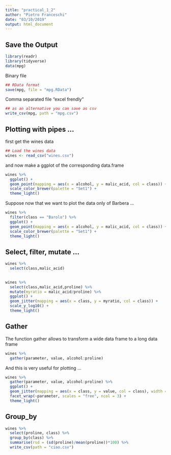 ```yaml
---
title: "practical_1_2"
author: "Pietro Franceschi"
date: "03/10/2019"
output: html_document
---
```


## Save the Output

```r
library(readr)
library(tidyverse)
data(mpg)
```

Binary file 

```r
## RData format
save(mpg, file = "mpg.RData")
```


Comma separated file "excel frendly"

```r
## as an alternative you can save as csv
write_csv(mpg, path = "mpg.csv")
```

## Plotting with pipes ...

first get the wines data
```r
## Load the wines data
wines <- read_csv("wines.csv") 
```

and now make a ggplot of the corresponding data.frame
```r
wines %>% 
  ggplot() +
  geom_point(mapping = aes(x = alcohol, y = malic_acid, col = class)) +
  scale_color_brewer(palette = "Set1") + 
  theme_light()
```


Suppose now that we want to plot the data only of Barbera ...

```r
wines %>% 
  filter(class == "Barolo") %>% 
  ggplot() +
  geom_point(mapping = aes(x = alcohol, y = malic_acid, col = class)) +
  scale_color_brewer(palette = "Set1") + 
  theme_light()
```



## Select, filter, mutate ...

```r
wines %>% 
  select(class,malic_acid)
  
```

```r
wines %>% 
  select(class,malic_acid,proline) %>% 
  mutate(myratio = malic_acid/proline) %>% 
  ggplot() + 
  geom_jitter(mapping = aes(x = class, y = myratio, col = class)) +
  scale_y_log10() +
  theme_light()
```


## Gather
The function gather allows to transform a wide data frame to a long data frame

```r
wines %>% 
  gather(parameter, value, alcohol:proline)
```

And this is very useful for plotting ...

```r
wines %>% 
  gather(parameter, value, alcohol:proline) %>% 
  ggplot() + 
  geom_jitter(mapping = aes(x = class, y = value, col = class), width = 0.2, size = 0.2, alpha = 0.7) + 
  facet_wrap(~parameter, scales = "free", ncol = 3) + 
  theme_light()
```


## Group_by

```r
wines %>% 
  select(proline, class) %>% 
  group_by(class) %>% 
  summarise(rsd = (sd(proline)/mean(proline))*100) %>% 
  write_csv(path = "ciao.csv")
```





